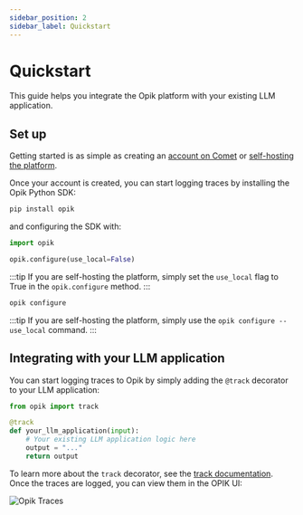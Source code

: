 ```yaml
---
sidebar_position: 2
sidebar_label: Quickstart
---
```



# Quickstart

This guide helps you integrate the Opik platform with your existing LLM application.

## Set up

Getting started is as simple as creating an [account on Comet](https://www.comet.com/signup?from=llm) or [self-hosting the platform](/self-host/overview.md).

Once your account is created, you can start logging traces by installing the Opik Python SDK:

```bash
pip install opik
```

and configuring the SDK with:

<Tabs>
    <TabItem value="python" title="Python">

```python
import opik

opik.configure(use_local=False)
```

:::tip
If you are self-hosting the platform, simply set the `use_local` flag to True in the `opik.configure` method.
:::

</TabItem>
<TabItem value="cli" title="Command Line">

```bash
opik configure
```

:::tip
If you are self-hosting the platform, simply use the `opik configure --use_local` command.
:::

</TabItem>

</Tabs>

## Integrating with your LLM application

You can start logging traces to Opik by simply adding the `@track` decorator to your LLM application:

```python
from opik import track

@track
def your_llm_application(input):
    # Your existing LLM application logic here
    output = "..."
    return output
```

To learn more about the `track` decorator, see the [track documentation](/tracing/log_traces.mdx#logging-traces-and-spans). Once the traces are logged, you can view them in the OPIK UI:

![Opik Traces](/img/home/traces_page_for_quickstart.png)
